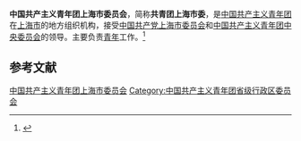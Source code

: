 {{Infobox PRCG
|机构名称 = 中国共产主义青年团<br />上海市委员会
|标志1    = China Youth League logo.svg
|上级机构 = [[中国共产主义青年团中央委员会|中国共产主义青年团中央委员会]]
|机构类型 = [[人民团体|人民团体]]
|行政级别 = 正地厅级
|届数     = 
|任期始   = 
|职位1    = 书　记
|人员1    = [[上官剑|上官剑]]
|职位2    = 副书记
|人员2    = 
|人数2    =
|职位3    =
|人员3    =
|组织法规 = [[s:中国共产主义青年团章程|中国共产主义青年团章程]]
|中共上级 = [[中国共产党上海市委员会|中国共产党上海市委员会]]
|中共本级 = 中国共产党中国共产主义青年团上海市委员会[[党组|党组]]
|场所1    =
|地址1    =
|邮编1    =
|电话1    =
|网站     =
|网址     =
|时期1    =
|机构1    =
|时期2    =
|机构2    =
}}
'''中国共产主义青年团上海市委员会'''，简称'''共青团上海市委'''，是[[中国共产主义青年团|中国共产主义青年团]]在[[上海市|上海市]]的地方组织机构，接受[[中国共产党上海市委员会|中国共产党上海市委员会]]和[[中国共产主义青年团中央委员会|中国共产主义青年团中央委员会]]的领导。主要负责[[青年|青年]]工作。<ref>{{Cite book|title=上海大辞典 • 上册|author=王荣华主编|publisher=上海辞书出版社|year=2007|isbn=|location=上海|pages=}}</ref>

== 参考文献 ==
{{Reflist}}

{{中华人民共和国各省级行政区|委员会|中国共产主义青年团|仅内地=yes}}

{{Authority control}}
[[Category:中国共产主义青年团上海市委员会|]]
[[Category:中国共产主义青年团省级行政区委员会|Category:中国共产主义青年团省级行政区委员会]]